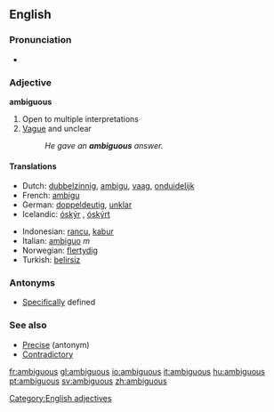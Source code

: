 ==English==

===Pronunciation===
*{{audio|en-us-ambiguous.ogg|Audio (US)}}

=== Adjective ===
[[Category:English adjectives]]
'''ambiguous'''

# Open to multiple interpretations
# [[Vague]] and unclear
#:''He gave an '''ambiguous''' answer.''

====Translations====
{{top}}
*Dutch: [[dubbelzinnig]], [[ambigu]], [[vaag]], [[onduidelijk]]
*French: [[ambigu]]
*German: [[doppeldeutig]], [[unklar]]
*Icelandic: [[óskýr]] {{m}} {{f}}, [[óskýrt]] {{n}}
{{mid}}
*Indonesian: [[rancu]], [[kabur]]
*Italian: [[ambiguo]] ''m''
*Norwegian: [[flertydig]]
*Turkish: [[belirsiz]]
{{bottom}}

=== Antonyms ===
*[[Specific]]ally defined

===See also===
* [[Precise]] (antonym)
* [[Contradictory]]

[[fr:ambiguous]]
[[gl:ambiguous]]
[[io:ambiguous]]
[[it:ambiguous]]
[[hu:ambiguous]]
[[pt:ambiguous]]
[[sv:ambiguous]]
[[zh:ambiguous]]